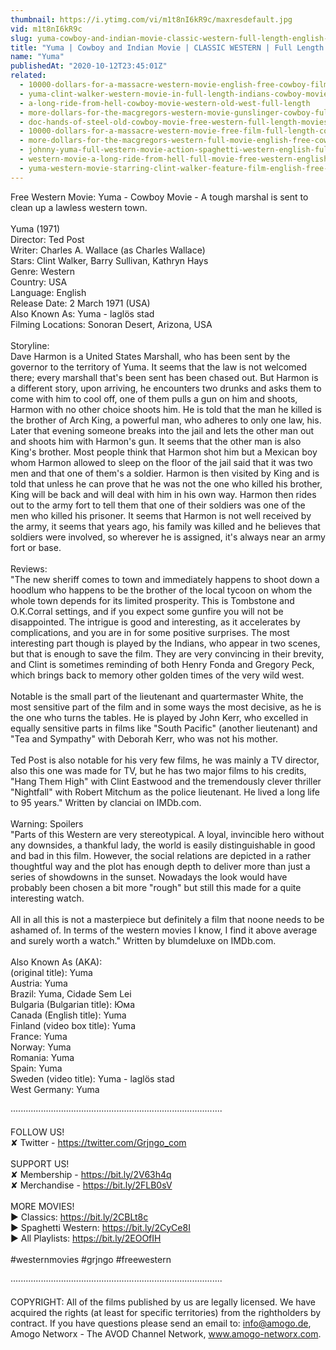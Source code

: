 ```yaml
---
thumbnail: https://i.ytimg.com/vi/m1t8nI6kR9c/maxresdefault.jpg
vid: m1t8nI6kR9c
slug: yuma-cowboy-and-indian-movie-classic-western-full-length-english-old-wild-west
title: "Yuma | Cowboy and Indian Movie | CLASSIC WESTERN | Full Length | English | Old Wild West"
name: "Yuma"
publishedAt: "2020-10-12T23:45:01Z"
related:
  - 10000-dollars-for-a-massacre-western-movie-english-free-cowboy-film
  - yuma-clint-walker-western-movie-in-full-length-indians-cowboy-movie
  - a-long-ride-from-hell-cowboy-movie-western-old-west-full-length
  - more-dollars-for-the-macgregors-western-movie-gunslinger-cowboy-full-length
  - doc-hands-of-steel-old-cowboy-movie-free-western-full-length-movies-free-youtube-movie
  - 10000-dollars-for-a-massacre-western-movie-free-film-full-length-cowboy-films-english
  - more-dollars-for-the-macgregors-western-full-movie-english-free-cowboy-film
  - johnny-yuma-full-western-movie-action-spaghetti-western-english-full-movie
  - western-movie-a-long-ride-from-hell-full-movie-free-western-english
  - yuma-western-movie-starring-clint-walker-feature-film-english-free-movie-full-length-youtube
---
```


Free Western Movie: Yuma - Cowboy Movie - A tough marshal is sent to clean up a lawless western town. <br />
<br />
Yuma (1971)<br />
Director: Ted Post<br />
Writer: Charles A. Wallace (as Charles Wallace)<br />
Stars: Clint Walker, Barry Sullivan, Kathryn Hays <br />
Genre: Western <br />
Country: USA<br />
Language: English<br />
Release Date: 2 March 1971 (USA) <br />
Also Known As: Yuma - laglös stad<br />
Filming Locations: Sonoran Desert, Arizona, USA <br />
<br />
Storyline:<br />
Dave Harmon is a United States Marshall, who has been sent by the governor to the territory of Yuma. It seems that the law is not welcomed there; every marshall that's been sent has been chased out. But Harmon is a different story, upon arriving, he encounters two drunks and asks them to come with him to cool off, one of them pulls a gun on him and shoots, Harmon with no other choice shoots him. He is told that the man he killed is the brother of Arch King, a powerful man, who adheres to only one law, his. Later that evening someone breaks into the jail and lets the other man out and shoots him with Harmon's gun. It seems that the other man is also King's brother. Most people think that Harmon shot him but a Mexican boy whom Harmon allowed to sleep on the floor of the jail said that it was two men and that one of them's a soldier. Harmon is then visited by King and is told that unless he can prove that he was not the one who killed his brother, King will be back and will deal with him in his own way. Harmon then rides out to the army fort to tell them that one of their soldiers was one of the men who killed his prisoner. It seems that Harmon is not well received by the army, it seems that years ago, his family was killed and he believes that soldiers were involved, so wherever he is assigned, it's always near an army fort or base.<br />
<br />
Reviews:<br />
"The new sheriff comes to town and immediately happens to shoot down a hoodlum who happens to be the brother of the local tycoon on whom the whole town depends for its limited prosperity. This is Tombstone and O.K.Corral settings, and if you expect some gunfire you will not be disappointed. The intrigue is good and interesting, as it accelerates by complications, and you are in for some positive surprises. The most interesting part though is played by the Indians, who appear in two scenes, but that is enough to save the film. They are very convincing in their brevity, and Clint is sometimes reminding of both Henry Fonda and Gregory Peck, which brings back to memory other golden times of the very wild west.<br />
<br />
Notable is the small part of the lieutenant and quartermaster White, the most sensitive part of the film and in some ways the most decisive, as he is the one who turns the tables. He is played by John Kerr, who excelled in equally sensitive parts in films like "South Pacific" (another lieutenant) and "Tea and Sympathy" with Deborah Kerr, who was not his mother.<br />
<br />
Ted Post is also notable for his very few films, he was mainly a TV director, also this one was made for TV, but he has two major films to his credits, "Hang Them High" with Clint Eastwood and the tremendously clever thriller "Nightfall" with Robert Mitchum as the police lieutenant. He lived a long life to 95 years." Written by clanciai on IMDb.com.<br />
<br />
Warning: Spoilers<br />
"Parts of this Western are very stereotypical. A loyal, invincible hero without any downsides, a thankful lady, the world is easily distinguishable in good and bad in this film. However, the social relations are depicted in a rather thoughtful way and the plot has enough depth to deliver more than just a series of showdowns in the sunset. Nowadays the look would have probably been chosen a bit more "rough" but still this made for a quite interesting watch.<br />
<br />
All in all this is not a masterpiece but definitely a film that noone needs to be ashamed of. In terms of the western movies I know, I find it above average and surely worth a watch." Written by blumdeluxe on IMDb.com.<br />
<br />
Also Known As (AKA):<br />
(original title): Yuma<br />
Austria: Yuma<br />
Brazil: Yuma, Cidade Sem Lei<br />
Bulgaria (Bulgarian title): Юма<br />
Canada (English title): Yuma<br />
Finland (video box title): Yuma<br />
France: Yuma<br />
Norway: Yuma<br />
Romania: Yuma<br />
Spain: Yuma<br />
Sweden (video title): Yuma - laglös stad<br />
West Germany: Yuma<br />
<br />
····················································································<br />
<br />
FOLLOW US!<br />
✘ Twitter - https://twitter.com/Grjngo_com<br />
<br />
SUPPORT US!<br />
✘ Membership - https://bit.ly/2V63h4q<br />
✘ Merchandise - https://bit.ly/2FLB0sV<br />
<br />
MORE MOVIES! <br />
► Classics: https://bit.ly/2CBLt8c <br />
► Spaghetti Western: https://bit.ly/2CyCe8I <br />
► All Playlists: https://bit.ly/2EOOfIH <br />
<br />
#westernmovies #grjngo #freewestern<br />
<br />
····················································································<br />
<br />
COPYRIGHT: All of the films published by us are legally licensed. We have acquired the rights (at least for specific territories) from the rightholders by contract. If you have questions please send an email to: info@amogo.de, Amogo Networx - The AVOD Channel Network, www.amogo-networx.com.